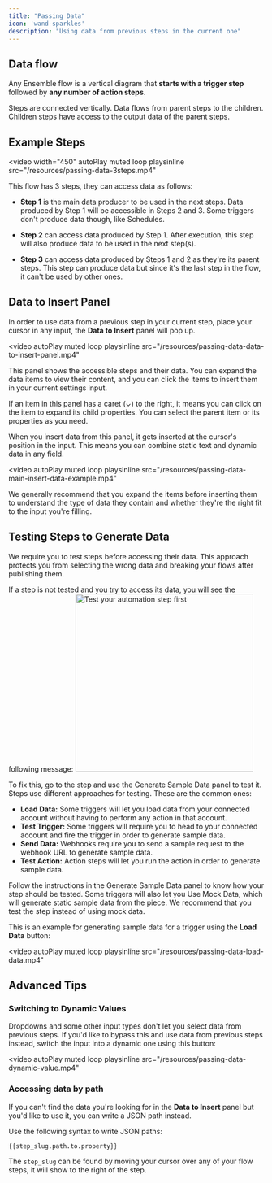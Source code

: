 ```yaml
---
title: "Passing Data"
icon: 'wand-sparkles'
description: "Using data from previous steps in the current one"
---
```


## Data flow

Any Ensemble flow is a vertical diagram that **starts with a trigger step** followed by **any number of action steps**.

Steps are connected vertically. Data flows from parent steps to the children. Children steps have access to the output data of the parent steps.

## Example Steps
<video width="450"
  autoPlay
  muted
  loop
  playsinline
  src="/resources/passing-data-3steps.mp4"
></video>

This flow has 3 steps, they can access data as follows:

- **Step 1** is the main data producer to be used in the next steps. Data produced by Step 1 will be accessible in Steps 2 and 3. Some triggers don't produce data though, like Schedules.

- **Step 2** can access data produced by Step 1. After execution, this step will also produce data to be used in the next step(s).

- **Step 3** can access data produced by Steps 1 and 2 as they're its parent steps. This step can produce data but since it's the last step in the flow, it can't be used by other ones.

## Data to Insert Panel

In order to use data from a previous step in your current step, place your cursor in any input, the **Data to Insert** panel will pop up.

<video 
  autoPlay
  muted
  loop
  playsinline
  src="/resources/passing-data-data-to-insert-panel.mp4"
></video>

This panel shows the accessible steps and their data. You can expand the data items to view their content, and you can click the items to insert them in your current settings input.

If an item in this panel has a caret (⌄) to the right, it means you can click on the item to expand its child properties. You can select the parent item or its properties as you need.

When you insert data from this panel, it gets inserted at the cursor's position in the input. This means you can combine static text and dynamic data in any field.

<video 
  autoPlay
  muted
  loop
  playsinline
  src="/resources/passing-data-main-insert-data-example.mp4"
></video>

We generally recommend that you expand the items before inserting them to understand the type of data they contain and whether they're the right fit to the input you're filling.

## Testing Steps to Generate Data

We require you to test steps before accessing their data. This approach protects you from selecting the wrong data and breaking your flows after publishing them.

If a step is not tested and you try to access its data, you will see the following message:
<img width="350" src="/resources/passing-data-test-step-first.png" alt="Test your automation step first" />

To fix this, go to the step and use the Generate Sample Data panel to test it. Steps use different approaches for testing. These are the common ones:

- **Load Data:** Some triggers will let you load data from your connected account without having to perform any action in that account.
- **Test Trigger:** Some triggers will require you to head to your connected account and fire the trigger in order to generate sample data.
- **Send Data:** Webhooks require you to send a sample request to the webhook URL to generate sample data.
- **Test Action:** Action steps will let you run the action in order to generate sample data.

Follow the instructions in the Generate Sample Data panel to know how your step should be tested. Some triggers will also let you Use Mock Data, which will generate static sample data from the piece. We recommend that you test the step instead of using mock data.

This is an example for generating sample data for a trigger using the **Load Data** button:

<video 
  autoPlay
  muted
  loop
  playsinline
  src="/resources/passing-data-load-data.mp4"
></video>

## Advanced Tips

### Switching to Dynamic Values

Dropdowns and some other input types don't let you select data from previous steps. If you'd like to bypass this and use data from previous steps instead, switch the input into a dynamic one using this button:

<video 
  autoPlay
  muted
  loop
  playsinline
  src="/resources/passing-data-dynamic-value.mp4"
></video>

### Accessing data by path

If you can't find the data you're looking for in the **Data to Insert** panel but you'd like to use it, you can write a JSON path instead.

Use the following syntax to write JSON paths:

`{{step_slug.path.to.property}}`

The `step_slug` can be found by moving your cursor over any of your flow steps, it will show to the right of the step.